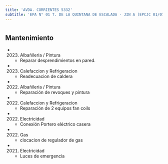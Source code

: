 ```yaml
---
title: 'AVDA. CORRIENTES 5332'
subtitle: 'EPA N° 01 T. DE LA QUINTANA DE ESCALADA - JIN A (EPCJC 01/07°) [S] - EPC N° 01 T. DE LA QUINTANA DE ESCALADA'
---
```


#


## Mantenimiento

*  (2023) Albañileria / Pintura 
    + Reparar desprendimientos en pared.

*  (2023) Calefaccion y Refrigeracion 
    + Readecuacion de caldera

*  (2022) Albañileria / Pintura 
    + Reparación de revoques y pintura

*  (2022) Calefaccion y Refrigeracion 
    + Reparación de 2 equipos fan coils

*  (2022) Electricidad 
    + Conexión Portero eléctrico casera

*  (2022) Gas 
    + clocacion de regulador de gas

*  (2021) Electricidad 
    + Luces de emergencia




